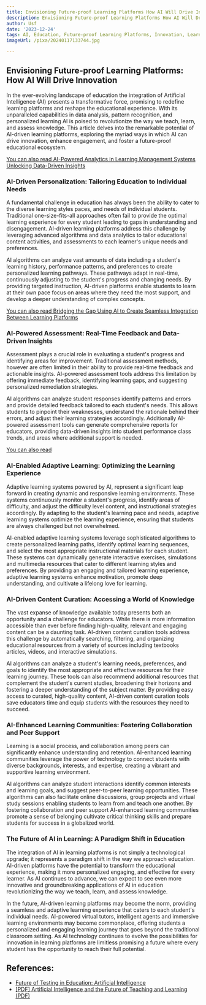 ```yaml
---
title: Envisioning Future-proof Learning Platforms How AI Will Drive Innovation
description: Envisioning Future-proof Learning Platforms How AI Will Drive Innovation
author: Usf
date: '2023-12-24'
tags: AI, Education, Future-proof Learning Platforms, Innovation, Learning, Technology
imageUrl: /pixa/20240117133744.jpg

---
```

## Envisioning Future-proof Learning Platforms: How AI  Will Drive  Innovation

In the ever-evolving landscape of education the integration of Artificial Intelligence (AI) presents a  transformative force,  promising to redefine learning  platforms and reshape  the  educational experience. With its unparalleled capabilities  in data analysis,  pattern recognition, and personalized learning AI is poised to revolutionize the way we teach, learn, and assess knowledge. This article delves into the  remarkable potential of AI-driven learning platforms, exploring the myriad ways in which AI can drive  innovation, enhance engagement, and foster a future-proof educational ecosystem.

[You can also read AI-Powered Analytics  in Learning Management Systems Unlocking Data-Driven  Insights](AI-Powered%20Analytics%20in%20Learning%20Management%20Systems%20Unlocking%20Data-Driven%20Insights)


###  AI-Driven  Personalization: Tailoring Education to Individual Needs

A fundamental challenge in education has always  been the ability  to cater to the diverse learning styles paces, and needs of individual  students. Traditional one-size-fits-all  approaches  often fail to provide the optimal learning experience for every student leading to gaps in understanding and disengagement. AI-driven learning platforms  address this challenge by  leveraging advanced algorithms  and data analytics to tailor educational  content activities, and assessments to each learner's unique needs and preferences.

AI algorithms can analyze vast amounts of data including a student's learning history, performance patterns, and preferences to create  personalized learning pathways. These pathways adapt in real-time, continuously adjusting to the student's progress and changing needs. By providing targeted instruction, AI-driven platforms enable students to learn at their own pace focus  on  areas where they need the most support, and develop a deeper understanding of complex concepts.

[You can also read Bridging the  Gap  Using AI to Create Seamless Integration Between Learning Platforms](Bridging%20the%20Gap%20Using%20AI%20to%20Create%20Seamless%20Integration%20Between%20Learning%20Platforms)


### AI-Powered Assessment: Real-Time Feedback and Data-Driven Insights

Assessment plays a crucial role in evaluating a  student's progress and  identifying areas for improvement. Traditional assessment methods,  however are often limited in their ability to provide real-time feedback and  actionable insights. AI-powered assessment tools address this limitation by offering immediate  feedback, identifying learning gaps, and suggesting personalized remediation strategies.

AI algorithms can  analyze student responses identify patterns and errors and provide detailed feedback tailored to  each student's needs. This allows students to pinpoint their weaknesses, understand the rationale behind their errors, and adjust their learning strategies accordingly. Additionally AI-powered assessment tools can generate comprehensive reports for educators, providing data-driven insights into student performance class trends, and areas where additional support is needed.

[You can  also read ]()


### AI-Enabled Adaptive  Learning: Optimizing the Learning Experience

Adaptive learning  systems powered by AI, represent a significant leap forward in creating dynamic and responsive learning environments. These systems continuously monitor a student's progress, identify areas of difficulty, and adjust  the difficulty level content, and instructional strategies accordingly. By adapting to the student's learning  pace and needs, adaptive learning systems optimize the learning experience, ensuring that students are always challenged  but not overwhelmed.

AI-enabled adaptive learning systems leverage sophisticated algorithms to create personalized learning paths, identify optimal learning  sequences, and select the most appropriate instructional materials for each student.  These systems can dynamically generate  interactive exercises, simulations and multimedia resources that cater to different learning styles and  preferences. By providing an  engaging and tailored learning experience, adaptive learning systems enhance motivation, promote  deep understanding, and cultivate a lifelong love for learning.

### AI-Driven Content Curation: Accessing a World of  Knowledge

The vast expanse of knowledge  available today presents both an opportunity and a challenge for educators. While there  is more  information accessible than ever before finding high-quality, relevant and engaging content can be a daunting task.  AI-driven  content curation tools  address this challenge by automatically searching,  filtering, and organizing educational resources from a  variety of sources including textbooks articles, videos,  and interactive simulations.

AI algorithms can analyze  a student's learning needs, preferences, and goals to  identify  the most appropriate  and effective  resources for their learning  journey. These tools can also recommend additional  resources that  complement the student's current studies,  broadening their horizons and fostering a deeper understanding of  the subject matter. By providing easy access to curated, high-quality content, AI-driven content curation tools save  educators time and equip students with the resources they need to succeed.

### AI-Enhanced Learning Communities: Fostering Collaboration and Peer Support

Learning  is a social process, and collaboration among peers can significantly enhance understanding and retention. AI-enhanced learning communities leverage the power of technology to  connect students with diverse backgrounds, interests, and expertise, creating a vibrant and supportive learning environment.

AI  algorithms can analyze student interactions identify common interests and learning goals,  and suggest peer-to-peer learning opportunities. These algorithms can also facilitate online discussions, group projects and virtual study sessions enabling students to learn from and teach one another. By fostering collaboration and peer support AI-enhanced learning  communities promote a sense of belonging cultivate critical thinking skills  and prepare students for success  in a globalized world.

### The Future of AI in Learning:  A Paradigm Shift in Education

The integration of AI in learning platforms is not simply a technological upgrade; it  represents a paradigm  shift in the way we  approach education. AI-driven platforms have the potential to transform the educational experience, making it more personalized engaging, and effective for every learner. As AI continues to advance, we can expect  to see even more innovative and groundbreaking applications of AI in education revolutionizing the way we teach, learn, and assess knowledge.

In the future,  AI-driven  learning platforms may become the norm, providing a seamless  and adaptive learning experience that caters to each student's  individual needs. AI-powered  virtual  tutors, intelligent agents and immersive learning environments may become commonplace, offering students a personalized and engaging learning journey that goes beyond the traditional classroom setting. As  AI technology continues to evolve the possibilities for innovation in learning platforms are limitless promising  a future where every  student has  the opportunity  to reach their  full potential.

## References:
- [Future of Testing in Education: Artificial Intelligence](https://www.americanprogress.org/article/future-testing-education-artificial-intelligence/)
- [[PDF] Artificial Intelligence and the Future of Teaching and Learning (PDF)](https://www2.ed.gov/documents/ai-report/ai-report.pdf)
